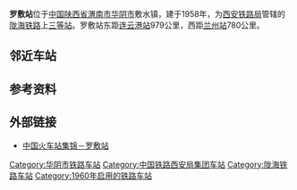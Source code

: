 {{Infobox China railway station 
|车站名称= 罗敷站
|车站名称拼音 =Luofu
|英文名称 = Luofu Railway Station
|车站代码 = 39365<ref>根据《中华人民共和国铁路车站代码》（GB/T10302-2010）</ref>
|commercial_code = LFY<ref>{{cite book|author=铁道部电子计算技术中心, 铁道部运输局|title=铁路车站站名代码表：TMIS使用|publisher=中国铁道出版社|location=北京|year=1998|isbn=9787113030995|pages=87}}</ref>
|车站位置 = [[陕西省|陕西省]][[渭南市|渭南市]][[华阴市|华阴市]][[罗敷镇|罗敷镇]]
|坐标 = {{coord|34|31|29|N|109|56|49|E|display=inline,title}}
|线路 = [[陇海铁路|陇海铁路]]
|归属 = [[西安铁路局|西安铁路局]][[西安车务段|西安车务段]]
|使用状态=使用中
|车站等级 = [[三等站_(中鐵)|三等站]]
|月台数目 = 
}}
'''罗敷站'''位于[[中国|中国]][[陕西省|陕西省]][[渭南市|渭南市]][[华阴市|华阴市]]敷水镇，建于1958年，为[[西安铁路局|西安铁路局]]管辖的[[陇海铁路|陇海铁路]]上[[三等站_(中鐵)|三等站]]。罗敷站东距[[连云港站|连云港站]]979公里，西距[[兰州站|兰州站]]780公里。

==邻近车站==
{{start rail box|[[File:China_Railways.svg|16px]] [[中国铁路|中国铁路]]}}
{{s-inop|[[桃下站|桃下站]]|{{站|连云}}方向}}
{{s-line|[[陇海铁路|陇海铁路]]<br />← 5km 罗敷站 6km →}}
{{s-inop|[[柳枝站|柳枝站]]|{{站|兰州西}}方向}}
{{end box}}

==参考资料==
{{reflist}}

==外部链接==
*[https://web.archive.org/web/20100215011609/http://lbx777.com/zzsc/tupian/hcz/hcz718.htm 中国火车站集锦－罗敷站]

{{陇海铁路}}
[[Category:华阴市铁路车站|Category:华阴市铁路车站]]
[[Category:中国铁路西安局集团车站|Category:中国铁路西安局集团车站]]
[[Category:陇海铁路车站|Category:陇海铁路车站]]
[[Category:1960年启用的铁路车站|Category:1960年启用的铁路车站]]